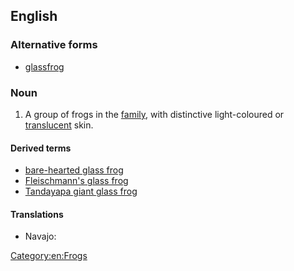 ==English==
{{wikipedia}}

===Alternative forms===
* [[glassfrog]]

===Noun===
{{en-noun|head=[[glass]] [[frog]]}}

# A group of frogs in the ''{{taxlink|Centrolenidae|family}}'' [[family]], with distinctive light-coloured or [[translucent]] skin.

====Derived terms====
* [[bare-hearted glass frog]]
* [[Fleischmann's glass frog]]
* [[Tandayapa giant glass frog]]

====Translations====
{{trans-top|frog}}
* Navajo: {{t|nv|chʼał niłtólí}}
{{trans-mid}}
{{trans-bottom}}

[[Category:en:Frogs]]